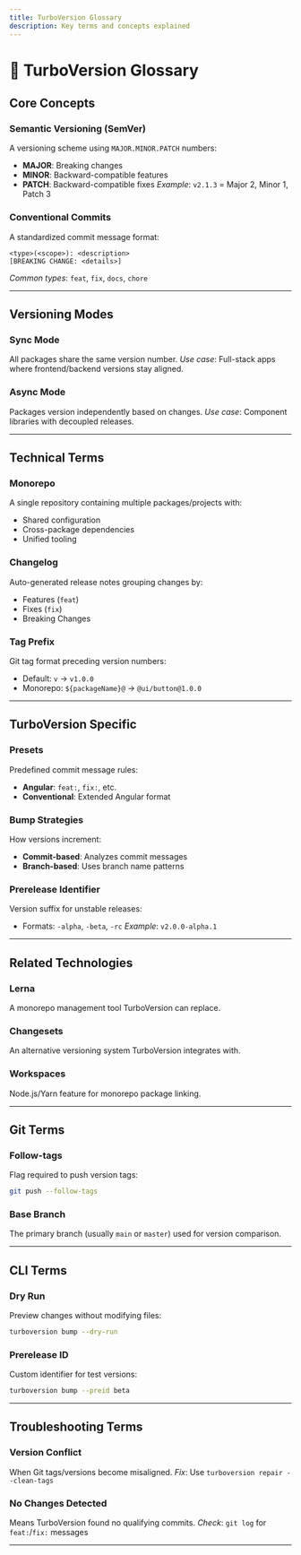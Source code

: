 ```yaml
---
title: TurboVersion Glossary
description: Key terms and concepts explained
---
```


# 📖 TurboVersion Glossary

## Core Concepts

### Semantic Versioning (SemVer)
A versioning scheme using `MAJOR.MINOR.PATCH` numbers:
- **MAJOR**: Breaking changes
- **MINOR**: Backward-compatible features
- **PATCH**: Backward-compatible fixes
*Example*: `v2.1.3` = Major 2, Minor 1, Patch 3

### Conventional Commits
A standardized commit message format:
```
<type>(<scope>): <description>
[BREAKING CHANGE: <details>]
```
*Common types*: `feat`, `fix`, `docs`, `chore`

---

## Versioning Modes

### Sync Mode
All packages share the same version number.
*Use case*: Full-stack apps where frontend/backend versions stay aligned.

### Async Mode
Packages version independently based on changes.
*Use case*: Component libraries with decoupled releases.

---

## Technical Terms

### Monorepo
A single repository containing multiple packages/projects with:
- Shared configuration
- Cross-package dependencies
- Unified tooling

### Changelog
Auto-generated release notes grouping changes by:
- Features (`feat`)
- Fixes (`fix`)
- Breaking Changes

### Tag Prefix
Git tag format preceding version numbers:
- Default: `v` → `v1.0.0`
- Monorepo: `${packageName}@` → `@ui/button@1.0.0`

---

## TurboVersion Specific

### Presets
Predefined commit message rules:
- **Angular**: `feat:`, `fix:`, etc.
- **Conventional**: Extended Angular format

### Bump Strategies
How versions increment:
- **Commit-based**: Analyzes commit messages
- **Branch-based**: Uses branch name patterns

### Prerelease Identifier
Version suffix for unstable releases:
- Formats: `-alpha`, `-beta`, `-rc`
*Example*: `v2.0.0-alpha.1`

---

## Related Technologies

### Lerna
A monorepo management tool TurboVersion can replace.

### Changesets
An alternative versioning system TurboVersion integrates with.

### Workspaces
Node.js/Yarn feature for monorepo package linking.

---

## Git Terms

### Follow-tags
Flag required to push version tags:
```bash
git push --follow-tags
```

### Base Branch
The primary branch (usually `main` or `master`) used for version comparison.

---

## CLI Terms

### Dry Run
Preview changes without modifying files:
```bash
turboversion bump --dry-run
```

### Prerelease ID
Custom identifier for test versions:
```bash
turboversion bump --preid beta
```

---

## Troubleshooting Terms

### Version Conflict
When Git tags/versions become misaligned.
*Fix*: Use `turboversion repair --clean-tags`

### No Changes Detected
Means TurboVersion found no qualifying commits.
*Check*: `git log` for `feat:`/`fix:` messages

---
